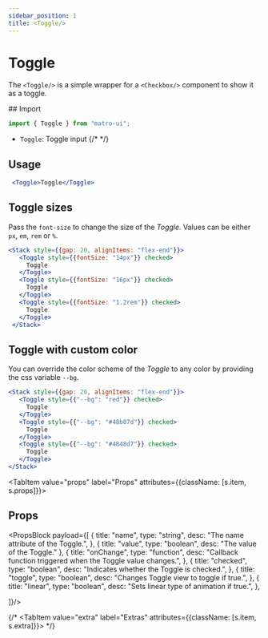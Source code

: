 ```yaml
---
sidebar_position: 1
title: <Toggle/>
---
```



# Toggle

The `<Toggle/>` is a simple wrapper for a `<Checkbox/>` component to show it as a toggle.

<Sources 
  git="https://github.com/matro-ui/matro-ui/tree/main/src/inputs/Toggle"
  npmjs="https://www.npmjs.com/package/matro-ui" 
  name="Toggle"
/>


<div className={s.tabs}>
<Tabs className={s.parent}>
  <TabItem value="usage" label="Usage" attributes={{className: [s.item, s.usage]}}>
## Import 

```jsx
import { Toggle } from "matro-ui";
```
- `Toggle`: Toggle input
{/*  */}

 ## Usage

 ```jsx live 
  <Toggle>Toggle</Toggle>
```


 ## Toggle sizes

 Pass the <code>font-size</code> to change the size of the <I>Toggle</I>. Values can be either <code>px</code>, <code>em</code>, <code>rem</code> or <code>%</code>.

 ```jsx live 
 <Stack style={{gap: 20, alignItems: "flex-end"}}>
    <Toggle style={{fontSize: "14px"}} checked>
      Toggle
    </Toggle>
    <Toggle style={{fontSize: "16px"}} checked>
      Toggle
    </Toggle>
    <Toggle style={{fontSize: "1.2rem"}} checked>
      Toggle
    </Toggle>
  </Stack>
```

 ## Toggle with custom color

 You can override the color scheme of the <I>Toggle</I> to any color by providing the css variable <code>--bg</code>.

 ```jsx live 
 <Stack style={{gap: 20, alignItems: "flex-end"}}>
    <Toggle style={{"--bg": "red"}} checked>
      Toggle
    </Toggle>
    <Toggle style={{"--bg": "#48b07d"}} checked>
      Toggle
    </Toggle>
    <Toggle style={{"--bg": "#4848d7"}} checked>
      Toggle
    </Toggle>
 </Stack>
```



  </TabItem>


  <TabItem value="props" label="Props" attributes={{className: [s.item, s.props]}}>
## Props

<PropsBlock payload={[
  {
  title: "name",
  type: "string",
  desc: "The name attribute of the Toggle.",
},
{
  title: "value",
  type: "boolean",
  desc: "The value of the Toggle."
},
{
  title: "onChange",
  type: "function",
  desc: "Callback function triggered when the Toggle value changes.",
},
{
  title: "checked",
  type: "boolean",
  desc: "Indicates whether the Toggle is checked.",
},
{
  title: "toggle",
  type: "boolean",
  desc: "Changes Toggle view to toggle if true.",
},
{
  title: "linear",
  type: "boolean",
  desc: "Sets linear type of animation if true.",
},

]}/>

  </TabItem>



  {/* <TabItem value="extra" label="Extras" attributes={{className: [s.item, s.extra]}}>
  </TabItem> */}



</Tabs>
</div>
